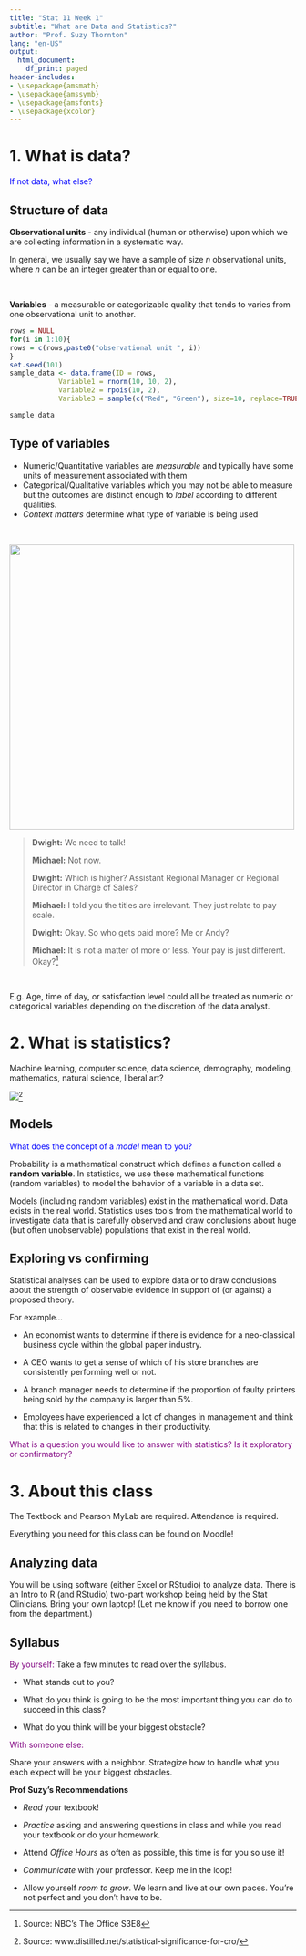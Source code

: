 ```yaml
---
title: "Stat 11 Week 1"
subtitle: "What are Data and Statistics?" 
author: "Prof. Suzy Thornton"
lang: "en-US"
output:
  html_document:
    df_print: paged
header-includes:
- \usepackage{amsmath}
- \usepackage{amssymb}
- \usepackage{amsfonts}
- \usepackage{xcolor}
---
```


# 1. What is data? 

<span style="color:blue">If not data, what else?</span>


## Structure of data 

**Observational units** - any individual (human or otherwise) upon which we are collecting information in a systematic way. 

In general, we usually say we have a sample of size $n$ observational units, where $n$ can be an integer greater than or equal to one. 

<br>

**Variables** - a measurable or categorizable quality that tends to varies from one observational unit to another.

```r
rows = NULL
for(i in 1:10){
rows = c(rows,paste0("observational unit ", i))
}
set.seed(101)
sample_data <- data.frame(ID = rows,
            Variable1 = rnorm(10, 10, 2),
            Variable2 = rpois(10, 2),
            Variable3 = sample(c("Red", "Green"), size=10, replace=TRUE))

sample_data
```



## Type of variables

   - Numeric/Quantitative variables are *measurable* and typically have some units of measurement associated with them
   - Categorical/Qualitative variables which you may not be able to measure but the outcomes are distinct enough to *label* according to different qualities.   
   - *Context matters* determine what type of variable is being used 

<br> 

![](./images/week1-1-dwight.png){width=500px}

  > **Dwight:** We need to talk!
  >
  > **Michael:** Not now.
  >
  > **Dwight:** Which is higher? Assistant Regional Manager or Regional Director in Charge of Sales?
  >
  > **Michael:** I told you the titles are irrelevant. They just relate to pay scale.
  >
  > **Dwight:** Okay. So who gets paid more? Me or Andy?
  >
  > **Michael:** It is not a matter of more or less. Your pay is just different. Okay?^[Source: NBC's The Office S3E8] 

<br>

E.g. Age, time of day, or satisfaction level could all be treated as numeric or categorical variables depending on the discretion of the data analyst. 

# 2. What is statistics? 

Machine learning, computer science, data science, demography, modeling, mathematics, natural science, liberal art? 

![](./images/probability_vs_statistics.jpg)^[Source: www.distilled.net/statistical-significance-for-cro/]


## Models  

<span style="color:blue">What does the concept of a *model* mean to you?</span>

Probability is a mathematical construct which defines a function called a **random variable**. In statistics, we use these mathematical functions (random variables) to model the behavior of a variable in a data set. 

Models (including random variables) exist in the mathematical world. Data exists in the real world. Statistics uses tools from the mathematical world to investigate data that is carefully observed and draw conclusions about huge (but often unobservable) populations that exist in the real world.  



## Exploring vs confirming 

Statistical analyses can be used to explore data or to draw conclusions about the strength of observable evidence in support of (or against) a proposed theory. 

For example...

* An economist wants to determine if there is evidence for a neo-classical business cycle within the global paper industry. 

* A CEO wants to get a sense of which of his store branches are consistently performing well or not. 

* A branch manager needs to determine if the proportion of faulty printers being sold by the company is larger than $5\%$.

* Employees have experienced a lot of changes in management and think that this is related to changes in their productivity.  



<span style="color:purple">What is a question you would like to answer with statistics? Is it exploratory or confirmatory?</span>



# 3. About this class 

The Textbook and Pearson MyLab are required. Attendance is required. 

Everything you need for this class can be found on Moodle! 

## Analyzing data 

You will be using software (either Excel or RStudio) to analyze data. There is an Intro to R (and RStudio) two-part workshop being held by the Stat Clinicians. Bring your own laptop! (Let me know if you need to borrow one from the department.) 


## Syllabus 

<span style="color:purple">By yourself:</span>
Take a few minutes to read over the syllabus. 

- What stands out to you? 

- What do you think is going to be the most important thing you can do to succeed in this class? 

- What do you think will be your biggest obstacle? 

<span style="color:purple">With someone else:</span>

Share your answers with a neighbor. Strategize how to handle what you each expect will be your biggest obstacles. 


**Prof Suzy's Recommendations** 

- *Read* your textbook!

- *Practice* asking and answering questions in class and while you read your textbook or do your homework.

- Attend *Office Hours* as often as possible, this time is for you so use it!

- *Communicate* with your professor. Keep me in the loop! 

- Allow yourself *room to grow*. We learn and live at our own paces. You're not perfect and you don't have to be.


